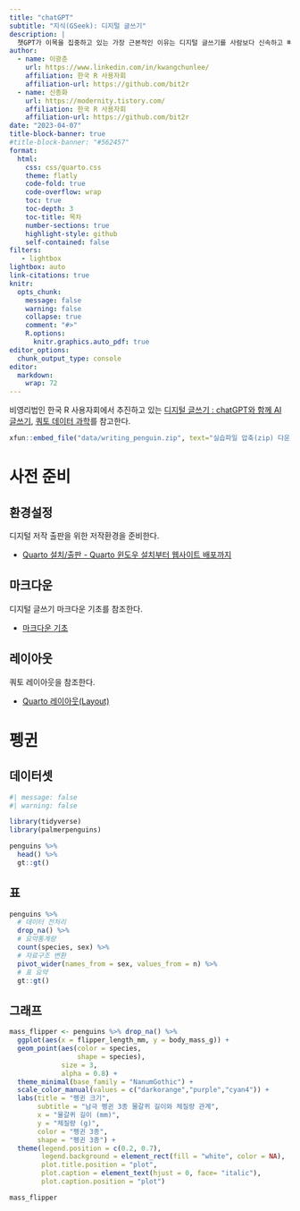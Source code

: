 ```yaml
---
title: "chatGPT"
subtitle: "지식(GSeek): 디지털 글쓰기"
description: | 
  챗GPT가 이목을 집중하고 있는 가장 근본적인 이유는 디지털 글쓰기를 사람보다 신속하고 빠르게 하기 때문입니다. 챗GPT 글쓰기에는 다양한 종류의 글쓰기, 코딩, 그리고, 추론 등이 포함되고 있습니다. 챗GPT 글쓰기 첫 번째 주제로 “디지털 글쓰기”를 챗GPT 출현 이전과 이후 확연히 달라진 디지털 글쓰기를 실습을 통해 진행합니다.
author:
  - name: 이광춘
    url: https://www.linkedin.com/in/kwangchunlee/
    affiliation: 한국 R 사용자회
    affiliation-url: https://github.com/bit2r
  - name: 신종화
    url: https://modernity.tistory.com/
    affiliation: 한국 R 사용자회
    affiliation-url: https://github.com/bit2r    
date: "2023-04-07"
title-block-banner: true
#title-block-banner: "#562457"
format:
  html:
    css: css/quarto.css
    theme: flatly
    code-fold: true
    code-overflow: wrap
    toc: true
    toc-depth: 3
    toc-title: 목차
    number-sections: true
    highlight-style: github    
    self-contained: false
filters:
   - lightbox
lightbox: auto
link-citations: true
knitr:
  opts_chunk: 
    message: false
    warning: false
    collapse: true
    comment: "#>" 
    R.options:
      knitr.graphics.auto_pdf: true
editor_options: 
  chunk_output_type: console
editor: 
  markdown: 
    wrap: 72
---
```


:::{.callout-note collapse=false}

비영리법인 한국 R 사용자회에서 추진하고 있는 
[디지털 글쓰기 : chatGPT와 함께 AI 글쓰기](https://r2bit.com/bitBook/), [쿼토 데이터 과학](https://r2bit.com/quarto/)를 참고한다.

```r
xfun::embed_file("data/writing_penguin.zip", text="실습파일 압축(zip) 다운로드")
```

:::


# 사전 준비

## 환경설정

디지털 저작 출판을 위한 저작환경을 준비한다.

- [Quarto 설치/출판 - Quarto 윈도우 설치부터 웹사이트 배포까지](https://r2bit.com/quarto/quarto_install.html)


## 마크다운

디지털 글쓰기 마크다운 기초를 참조한다.

- [마크다운 기초](https://r2bit.com/bitBook/markdown_02_markdown.html)

## 레이아웃

쿼토 레이아웃을 참조한다.

- [Quarto 레이아웃(Layout)](https://r2bit.com/quarto/quarto_layout.html)


# 펭귄

## 데이터셋

:::{.column-body-outset}

```r
#| message: false
#| warning: false

library(tidyverse)
library(palmerpenguins)

penguins %>% 
  head() %>% 
  gt::gt()
```

:::

## 표

```r
penguins %>% 
  # 데이터 전처리
  drop_na() %>% 
  # 요약통계량
  count(species, sex) %>% 
  # 자료구조 변환
  pivot_wider(names_from = sex, values_from = n) %>% 
  # 표 요약
  gt::gt()
```

## 그래프

```r
mass_flipper <- penguins %>% drop_na() %>% 
  ggplot(aes(x = flipper_length_mm, y = body_mass_g)) +
  geom_point(aes(color = species, 
                 shape = species),
             size = 3,
             alpha = 0.8) +
  theme_minimal(base_family = "NanumGothic") +
  scale_color_manual(values = c("darkorange","purple","cyan4")) +
  labs(title = "펭귄 크기",
       subtitle = "남극 펭귄 3종 물갈퀴 길이와 체질량 관계",
       x = "물갈퀴 길이 (mm)",
       y = "체질량 (g)",
       color = "펭귄 3종",
       shape = "펭귄 3종") +
  theme(legend.position = c(0.2, 0.7),
        legend.background = element_rect(fill = "white", color = NA),
        plot.title.position = "plot",
        plot.caption = element_text(hjust = 0, face= "italic"),
        plot.caption.position = "plot")

mass_flipper
```

